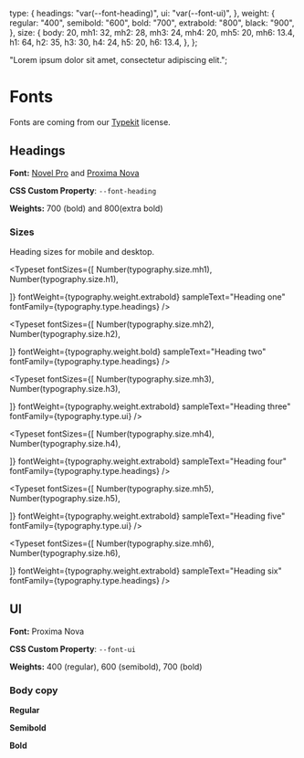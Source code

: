 
  type: {
    headings: "var(--font-heading)",
    ui: "var(--font-ui)",
  },
  weight: {
    regular: "400",
    semibold: "600",
    bold: "700",
    extrabold: "800",
    black: "900",
  },
  size: {
    body: 20,
    mh1: 32,
    mh2: 28,
    mh3: 24,
    mh4: 20,
    mh5: 20,
    mh6: 13.4,
    h1: 64,
    h2: 35,
    h3: 30,
    h4: 24,
    h5: 20,
    h6: 13.4,
  },
};

  "Lorem ipsum dolor sit amet, consectetur adipiscing elit.";

<Meta title="Fonts" />

# Fonts

Fonts are coming from our [Typekit](https://fonts.adobe.com/) license.

## Headings

**Font:** [Novel Pro](https://fonts.adobe.com/fonts/novel) and [Proxima Nova](https://fonts.adobe.com/fonts/proxima-nova)

**CSS Custom Property**: `--font-heading`

**Weights:** 700 (bold) and 800(extra bold)

### Sizes

Heading sizes for mobile and desktop.

<Typeset
  fontSizes={[
    Number(typography.size.mh1),
    Number(typography.size.h1),

]}
fontWeight={typography.weight.extrabold}
sampleText="Heading one"
fontFamily={typography.type.headings}
/>

<Typeset
  fontSizes={[
    Number(typography.size.mh2),
    Number(typography.size.h2),

]}
fontWeight={typography.weight.bold}
sampleText="Heading two"
fontFamily={typography.type.headings}
/>

<Typeset
  fontSizes={[
    Number(typography.size.mh3),
    Number(typography.size.h3),

]}
fontWeight={typography.weight.extrabold}
sampleText="Heading three"
fontFamily={typography.type.ui}
/>

<Typeset
  fontSizes={[
    Number(typography.size.mh4),
    Number(typography.size.h4),

]}
fontWeight={typography.weight.extrabold}
sampleText="Heading four"
fontFamily={typography.type.headings}
/>

<Typeset
  fontSizes={[
    Number(typography.size.mh5),
    Number(typography.size.h5),

]}
fontWeight={typography.weight.extrabold}
sampleText="Heading five"
fontFamily={typography.type.ui}
/>

<Typeset
  fontSizes={[
    Number(typography.size.mh6),
    Number(typography.size.h6),

]}
fontWeight={typography.weight.extrabold}
sampleText="Heading six"
fontFamily={typography.type.headings}
/>

## UI

**Font:** Proxima Nova

**CSS Custom Property**: `--font-ui`

**Weights:** 400 (regular), 600 (semibold), 700 (bold)

### Body copy

**Regular**

<Typeset
  fontSizes={[Number(typography.size.body)]}
  fontWeight={typography.weight.regular}
  sampleText={SampleText}
  fontFamily={typography.type.primary}
/>

**Semibold**

<Typeset
  fontSizes={[Number(typography.size.body)]}
  fontWeight={typography.weight.semibold}
  sampleText={SampleText}
  fontFamily={typography.type.primary}
/>

**Bold**

<Typeset
  fontSizes={[Number(typography.size.body)]}
  fontWeight={typography.weight.bold}
  sampleText={SampleText}
  fontFamily={typography.type.primary}
/>
